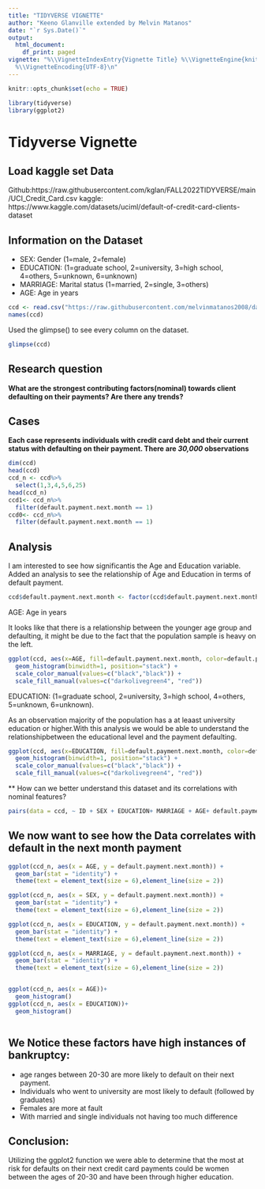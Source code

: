 ```yaml
---
title: "TIDYVERSE VIGNETTE"
author: "Keeno Glanville extended by Melvin Matanos"
date: "`r Sys.Date()`"
output:
  html_document:
    df_print: paged
vignette: "%\\VignetteIndexEntry{Vignette Title} %\\VignetteEngine{knitr::rmarkdown}
  %\\VignetteEncoding{UTF-8}\n"
---
```


```r
knitr::opts_chunk$set(echo = TRUE)
```

```r
library(tidyverse)
library(ggplot2)
```
# Tidyverse Vignette

## Load kaggle set Data
Github:https://raw.githubusercontent.com/kglan/FALL2022TIDYVERSE/main/UCI_Credit_Card.csv
kaggle: https://www.kaggle.com/datasets/uciml/default-of-credit-card-clients-dataset

## Information on the Dataset

* SEX: Gender (1=male, 2=female)
* EDUCATION: (1=graduate school, 2=university, 3=high school, 4=others, 5=unknown, 6=unknown)
* MARRIAGE: Marital status (1=married, 2=single, 3=others)
* AGE: Age in years
```r
ccd <- read.csv("https://raw.githubusercontent.com/melvinmatanos2008/data_science_activity/main/UCI_Credit_Card.csv")
names(ccd)
```

Used the glimpse() to see every column on the dataset.

```r
glimpse(ccd)
```


## Research question 

**What are the strongest contributing factors(nominal) towards client defaulting on their payments? Are there any trends?**



## Cases 
 
**Each case represents individuals with credit card debt and their current status with defaulting on their payment. There are *30,000* observations**

```r
dim(ccd)
head(ccd)
ccd_n <- ccd%>%
  select(1,3,4,5,6,25)
head(ccd_n)
ccd1<- ccd_n%>%
  filter(default.payment.next.month == 1)
ccd0<- ccd_n%>%
  filter(default.payment.next.month == 1)
```


## Analysis

I am interested to see how significantis the Age and Education variable. Added an analysis to see the relationship of Age and Education in terms of default payment.

```r
ccd$default.payment.next.month <- factor(ccd$default.payment.next.month,levels=c(0,1), labels=c("No","Yes"))
```

AGE: Age in years

It looks like that there is a relationship between the younger age group and defaulting, it might be due to the fact that the population sample is heavy on the left.


```r
ggplot(ccd, aes(x=AGE, fill=default.payment.next.month, color=default.payment.next.month)) + 
  geom_histogram(binwidth=1, position="stack") +
  scale_color_manual(values=c("black","black")) +
  scale_fill_manual(values=c("darkolivegreen4", "red"))
```

EDUCATION: (1=graduate school, 2=university, 3=high school, 4=others, 5=unknown, 6=unknown). 

As an observation majority of the population has a at leaast university education or higher.With this analysis we would be able to understand the relationshipbetween the educational level and the payment defaulting. 


```r
ggplot(ccd, aes(x=EDUCATION, fill=default.payment.next.month, color=default.payment.next.month)) + 
  geom_histogram(binwidth=1, position="stack") +
  scale_color_manual(values=c("black","black")) +
  scale_fill_manual(values=c("darkolivegreen4", "red"))
```


** How can we better understand this dataset and its correlations with nominal features?

```r
pairs(data = ccd, ~ ID + SEX + EDUCATION+ MARRIAGE + AGE+ default.payment.next.month)
```


## We now want to see how the Data correlates with default in the next month payment
```r

ggplot(ccd_n, aes(x = AGE, y = default.payment.next.month)) +
  geom_bar(stat = "identity") +
  theme(text = element_text(size = 6),element_line(size = 2))

ggplot(ccd_n, aes(x = SEX, y = default.payment.next.month)) +
  geom_bar(stat = "identity") +
  theme(text = element_text(size = 6),element_line(size = 2))

ggplot(ccd_n, aes(x = EDUCATION, y = default.payment.next.month)) +
  geom_bar(stat = "identity") +
  theme(text = element_text(size = 6),element_line(size = 2))

ggplot(ccd_n, aes(x = MARRIAGE, y = default.payment.next.month)) +
  geom_bar(stat = "identity") +
  theme(text = element_text(size = 6),element_line(size = 2))


ggplot(ccd_n, aes(x = AGE))+
  geom_histogram()
ggplot(ccd_n, aes(x = EDUCATION))+
  geom_histogram()



```

## We Notice these factors have high instances of bankruptcy:
* age ranges between 20-30 are more likely to default on their 
next payment.
* Individuals who went to university are most likely to default (followed by graduates)
* Females are more at fault
* With married and single individuals not having too much difference



## Conclusion:
Utilizing the ggplot2 function we were able to determine that the most at risk for defaults
on their next credit card payments could be women between the ages of 20-30 and have been through
higher education.
